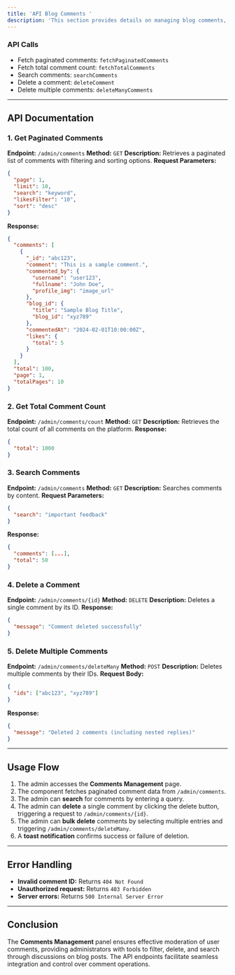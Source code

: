 ```yaml
---
title: 'API Blog Comments '
description: 'This section provides details on managing blog comments, allowing administrators to moderate, filter, and delete comments effectively. Comments help engage users in discussions and provide feedback on blog posts.'
---
```


### API Calls
- Fetch paginated comments: `fetchPaginatedComments`
- Fetch total comment count: `fetchTotalComments`
- Search comments: `searchComments`
- Delete a comment: `deleteComment`
- Delete multiple comments: `deleteManyComments`

---

## API Documentation

### 1. Get Paginated Comments
**Endpoint:** `/admin/comments`
**Method:** `GET`
**Description:** Retrieves a paginated list of comments with filtering and sorting options.
**Request Parameters:**
```json
{
  "page": 1,
  "limit": 10,
  "search": "keyword",
  "likesFilter": "10",
  "sort": "desc"
}
```
**Response:**
```json
{
  "comments": [
    {
      "_id": "abc123",
      "comment": "This is a sample comment.",
      "commented_by": {
        "username": "user123",
        "fullname": "John Doe",
        "profile_img": "image_url"
      },
      "blog_id": {
        "title": "Sample Blog Title",
        "blog_id": "xyz789"
      },
      "commentedAt": "2024-02-01T10:00:00Z",
      "likes": {
        "total": 5
      }
    }
  ],
  "total": 100,
  "page": 1,
  "totalPages": 10
}
```

### 2. Get Total Comment Count
**Endpoint:** `/admin/comments/count`
**Method:** `GET`
**Description:** Retrieves the total count of all comments on the platform.
**Response:**
```json
{
  "total": 1000
}
```

### 3. Search Comments
**Endpoint:** `/admin/comments`
**Method:** `GET`
**Description:** Searches comments by content.
**Request Parameters:**
```json
{
  "search": "important feedback"
}
```
**Response:**
```json
{
  "comments": [...],
  "total": 50
}
```

### 4. Delete a Comment
**Endpoint:** `/admin/comments/{id}`
**Method:** `DELETE`
**Description:** Deletes a single comment by its ID.
**Response:**
```json
{
  "message": "Comment deleted successfully"
}
```

### 5. Delete Multiple Comments
**Endpoint:** `/admin/comments/deleteMany`
**Method:** `POST`
**Description:** Deletes multiple comments by their IDs.
**Request Body:**
```json
{
  "ids": ["abc123", "xyz789"]
}
```
**Response:**
```json
{
  "message": "Deleted 2 comments (including nested replies)"
}
```

---

## Usage Flow
1. The admin accesses the **Comments Management** page.
2. The component fetches paginated comment data from `/admin/comments`.
3. The admin can **search** for comments by entering a query.
4. The admin can **delete** a single comment by clicking the delete button, triggering a request to `/admin/comments/{id}`.
5. The admin can **bulk delete** comments by selecting multiple entries and triggering `/admin/comments/deleteMany`.
6. A **toast notification** confirms success or failure of deletion.

---

## Error Handling
- **Invalid comment ID:** Returns `404 Not Found`
- **Unauthorized request:** Returns `403 Forbidden`
- **Server errors:** Returns `500 Internal Server Error`

---

## Conclusion
The **Comments Management** panel ensures effective moderation of user comments, providing administrators with tools to filter, delete, and search through discussions on blog posts. The API endpoints facilitate seamless integration and control over comment operations.

